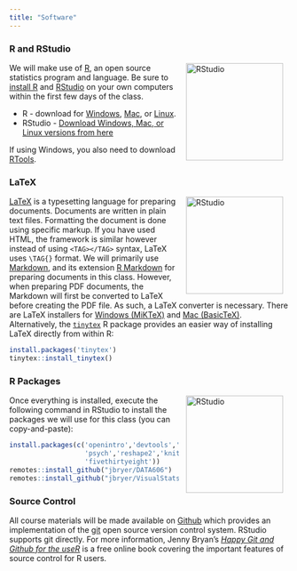 ```yaml
---
title: "Software"
---
```



### R and RStudio

<img src='/images/hex/RStudio.png' alt = 'RStudio' align = 'right'  style="height:175px; padding-left:10px; padding-right:10px;"/>

We will make use of [R](http://r-project.org), an open source statistics program and language. Be sure to [install R](http://cran.r-project.org/) and [RStudio](http://rstudio.com) on your own computers within the first few days of the class.

* R - download for [Windows](http://cran.r-project.org/bin/windows/base/), [Mac](http://cran.r-project.org/bin/macosx/), or [Linux](https://cran.r-project.org).
* RStudio - [Download Windows, Mac, or Linux versions from here](https://rstudio.com/products/rstudio/download/#download)

If using Windows, you also need to download [RTools](http://cran.r-project.org/bin/windows/Rtools/).


### LaTeX

<img src='/images/hex/tinytex.png' alt = 'RStudio' align = 'right'  style="height:175px; padding-left:10px; padding-right:10px;"/>

[LaTeX](https://www.latex-project.org/) is a typesetting language for preparing documents. Documents are written in plain text files. Formatting the document is done using specific markup. If you have used HTML, the framework is similar however instead of using `<TAG></TAG>` syntax, LaTeX uses `\TAG{}` format. We will primarily use [Markdown](https://daringfireball.net/projects/markdown/), and its extension [R Markdown](https://rmarkdown.rstudio.com/) for preparing documents in this class. However, when preparing PDF documents, the Markdown will first be converted to LaTeX before creating the PDF file. As such, a LaTeX converter is necessary. There are LaTeX installers for [Windows (MiKTeX)](http://miktex.org/) and [Mac (BasicTeX)](http://www.tug.org/mactex/morepackages.html). Alternatively, the [`tinytex`](https://yihui.name/tinytex/) R package provides an easier way of installing LaTeX directly from within R:

```r
install.packages('tinytex')
tinytex::install_tinytex()
```


### R Packages

<img src='/images/hex/tidyverse.png' alt = 'RStudio' align = 'right'  style="height:175px; padding-left:10px; padding-right:10px;"/>

Once everything is installed, execute the following command in RStudio to install the packages we will use for this class (you can copy-and-paste):

```r
install.packages(c('openintro','devtools','tidyverse', 'ggplot2',
                   'psych','reshape2','knitr','markdown','shiny','R.rsp',
                   'fivethirtyeight'))
remotes::install_github("jbryer/DATA606")
remotes::install_github("jbryer/VisualStats")
```


### Source Control

All course materials will be made available on [Github](https://github.com/jbryer/IS381/) which provides an implementation of the [git](https://git-scm.com/) open source version control system. RStudio supports git directly. For more information, Jenny Bryan's [*Happy Git and Github for the useR*](https://happygitwithr.com/) is a free online book covering the important features of source control for R users.
